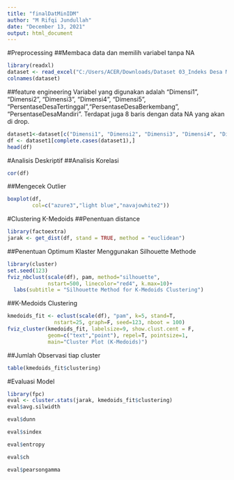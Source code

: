 ---
title: "finalDatMinIDM"
author: "M Rifqi Jundullah"
date: "December 13, 2021"
output: html_document
---
#Preprocessing
##Membaca data dan memilih variabel tanpa NA
``` {r}
library(readxl)
dataset <- read_excel("C:/Users/ACER/Downloads/Dataset 03_Indeks Desa Membangun.xls")
colnames(dataset)
```
##feature engineering
Variabel yang digunakan adalah "Dimensi1", "Dimensi2", "Dimensi3", "Dimensi4", "Dimensi5", "PersentaseDesaTertinggal","PersentaseDesaBerkembang",
"PersentaseDesaMandiri". Terdapat juga 8 baris dengan data NA yang akan di drop.
```{r}
dataset1<-dataset[c("Dimensi1", "Dimensi2", "Dimensi3", "Dimensi4", "Dimensi5", "PersentaseDesaTertinggal", "PersentaseDesaBerkembang","PersentaseDesaMandiri")]
df <- dataset1[complete.cases(dataset1),]
head(df)
```
#Analisis Deskriptif
##Analisis Korelasi
```{r}
cor(df)
```
##Mengecek Outlier
```{r}
boxplot(df,
        col=c("azure3","light blue","navajowhite2")) 
```
#Clustering K-Medoids
##Penentuan distance
```{r}
library(factoextra)
jarak <- get_dist(df, stand = TRUE, method = "euclidean")
```
##Penentuan Optimum Klaster Menggunakan Silhouette Methode
```{r}
library(cluster)
set.seed(123)
fviz_nbclust(scale(df), pam, method="silhouette",
             nstart=500, linecolor="red4", k.max=10)+
  labs(subtitle = "Silhouette Method for K-Medoids Clustering")
```
##K-Medoids Clustering
```{r}
kmedoids_fit <- eclust(scale(df), "pam", k=5, stand=T,
               nstart=25, graph=F, seed=123, nboot = 100)
fviz_cluster(kmedoids_fit, labelsize=9, show.clust.cent = F, 
             geom=c("text","point"), repel=T, pointsize=1,
             main="Cluster Plot (K-Medoids)")
```
##Jumlah Observasi tiap cluster
```{r}
table(kmedoids_fit$clustering)
```

#Evaluasi Model
```{r}
library(fpc)
eval <- cluster.stats(jarak, kmedoids_fit$clustering)
eval$avg.silwidth
```
```{r}
eval$dunn
```
```{r}
eval$sindex
```
```{r}
eval$entropy
```
```{r}
eval$ch
```
```{r}
eval$pearsongamma
```